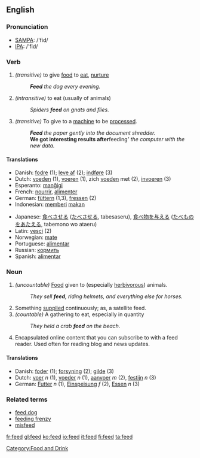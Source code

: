 ==English==

=== Pronunciation ===
*[[w:SAMPA|SAMPA]]: /'fid/
*[[w:IPA|IPA]]: /'fid/

=== Verb ===
{{irregverb|'''to feed'''|'''[[feeds]]'''|'''[[fed]]'''|'''[[fed]]'''|'''[[feeding]]'''}}
#''(transitive)'' to give [[food]] to [[eat]], [[nurture]]
#:'''''Feed''' the dog every evening.''
#''(intransitive)'' to eat (usually of animals)
#:''Spiders '''feed''' on gnats and flies.''
#''(transitive)'' To give to a [[machine]] to be [[process]]ed.
#:'''''Feed''' the paper gently into the document shredder.''
#:'''We got interesting results after '''feeding''' the computer with the new data.''

==== Translations ====
{{top}}
*Danish: [[fodre]] (1); [[leve af]] (2); [[indføre]] (3)
*Dutch: [[voeden]] (1), [[voeren]] (1), zich [[voeden]] met (2), [[invoeren]] (3)
*Esperanto: [[manĝigi]]
*French: [[nourrir]], [[alimenter]]
*German: [[füttern]] (1,3), [[fressen]] (2)
*Indonesian: [[beri|memberi]] [[makan]]
{{mid}}
*Japanese: [[食べさせる]] ([[たべさせる]], tabesaseru), [[食べ物]]を[[与える]] ([[たべもの]]を[[あたえる]], tabemono wo ataeru)
*Latin: [[vesci]] (2)
*Norwegian: [[mate#Norwegian|mate]]
*Portuguese: [[alimentar#Portuguese|alimentar]]
*Russian: [[кормить]]
*Spanish: [[alimentar#Spanish|alimentar]]
{{bottom}}

=== Noun  ===
{{en-noun|feed|feeds}}
#''(uncountable)'' [[food|Food]] given to (especially [[herbivor]]ous) animals.
#:''They sell '''feed''', riding helmets, and everything else for horses.''
# Something [[supply|supplied]] continuously; as, a satellite feed.
#''(countable)'' A gathering to eat, especially in quantity
#:''They held a crab '''feed''' on the beach.''
# Encapsulated online content that you can subscribe to with a feed reader. Used often for reading blog and news updates.

==== Translations ====
*Danish: [[foder]] (1); [[forsyning]] (2); [[gilde]] (3)
*Dutch: [[voer]] ''n'' (1), [[voeder]] ''n'' (1), [[aanvoer]] ''m'' (2), [[festijn]] ''n'' (3)
*German: [[Futter]] ''n'' (1), [[Einspeisung]] ''f'' (2), [[Essen]] ''n'' (3)

=== Related terms ===
*[[feed dog]]
*[[feeding frenzy]]
*[[misfeed]]

[[Category:Food and Drink]]

[[fr:feed]]
[[gl:feed]]
[[ko:feed]]
[[io:feed]]
[[it:feed]]
[[fi:feed]]
[[ta:feed]]